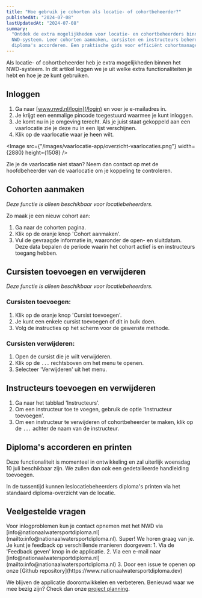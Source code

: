 ```yaml
---
title: "Hoe gebruik je cohorten als locatie- of cohortbeheerder?"
publishedAt: "2024-07-08"
lastUpdatedAt: "2024-07-08"
summary:
  "Ontdek de extra mogelijkheden voor locatie- en cohortbeheerders binnen het
  NWD-systeem. Leer cohorten aanmaken, cursisten en instructeurs beheren, en
  diploma's accorderen. Een praktische gids voor efficiënt cohortmanagement."
---
```


Als locatie- of cohortbeheerder heb je extra mogelijkheden binnen het
NWD-systeem. In dit artikel leggen we je uit welke extra functionaliteiten je
hebt en hoe je ze kunt gebruiken.

## Inloggen

1. Ga naar [www.nwd.nl/login](/login) en voer je e-mailadres in.
2. Je krijgt een eenmalige pincode toegestuurd waarmee je kunt inloggen.
3. Je komt nu in je omgeving terecht. Als je juist staat gekoppeld aan een
   vaarlocatie zie je deze nu in een lijst verschijnen.
4. Klik op de vaarlocatie waar je heen wilt.

<Image
  src={"/images/vaarlocatie-app/overzicht-vaarlocaties.png"}
  width={2880}
  height={1508}
/>

Zie je de vaarlocatie niet staan? Neem dan contact op met de hoofdbeheerder van
de vaarlocatie om je koppeling te controleren.

## Cohorten aanmaken

_Deze functie is alleen beschikbaar voor locatiebeheerders._

Zo maak je een nieuw cohort aan:

1. Ga naar de cohorten pagina.
2. Klik op de oranje knop 'Cohort aanmaken'.
3. Vul de gevraagde informatie in, waaronder de open- en sluitdatum. Deze data
   bepalen de periode waarin het cohort actief is en instructeurs toegang
   hebben.

## Cursisten toevoegen en verwijderen

_Deze functie is alleen beschikbaar voor locatiebeheerders._

### Cursisten toevoegen:

1. Klik op de oranje knop 'Cursist toevoegen'.
2. Je kunt een enkele cursist toevoegen of dit in bulk doen.
3. Volg de instructies op het scherm voor de gewenste methode.

### Cursisten verwijderen:

1. Open de cursist die je wilt verwijderen.
2. Klik op de `...` rechtsboven om het menu te openen.
3. Selecteer 'Verwijderen' uit het menu.

## Instructeurs toevoegen en verwijderen

1. Ga naar het tabblad 'Instructeurs'.
2. Om een instructeur toe te voegen, gebruik de optie 'Instructeur toevoegen'.
3. Om een instructeur te verwijderen of cohortbeheerder te maken, klik op de
   `...` achter de naam van de instructeur.

## Diploma's accorderen en printen

Deze functionaliteit is momenteel in ontwikkeling en zal uiterlijk woensdag 10
juli beschikbaar zijn. We zullen dan ook een gedetailleerde handleiding
toevoegen.

In de tussentijd kunnen leslocatiebeheerders diploma's printen via het standaard
diploma-overzicht van de locatie.

## Veelgestelde vragen

<dl className="divide-y divide-gray-900/10 rounded-lg border border-gray-900/10">

<Faq question="Ik heb een probleem met inloggen, wie kan ik contacteren?">
  Voor inlogproblemen kun je contact opnemen met het NWD via
  [info@nationaalwatersportdiploma.nl](mailto:info@nationaalwatersportdiploma.nl).
</Faq>

<Faq question="Ik heb een bug gevonden, wil graag een functionaliteit voorstellen of heb andere feedback op de applicatie.">
Super! We horen graag van je. Je kunt je feedback op verschillende manieren doorgeven:
1. Via de 'Feedback geven' knop in de applicatie.
2. Via een e-mail naar [info@nationaalwatersportdiploma.nl](mailto:info@nationaalwatersportdiploma.nl)
3. Door een issue te openen op onze [Github repository](https://www.nationaalwatersportdiploma.dev)
</Faq>
</dl>

We blijven de applicatie doorontwikkelen en verbeteren. Benieuwd waar we mee
bezig zijn? Check dan onze
[project planning](https://github.com/orgs/buchungapp/projects/3).

